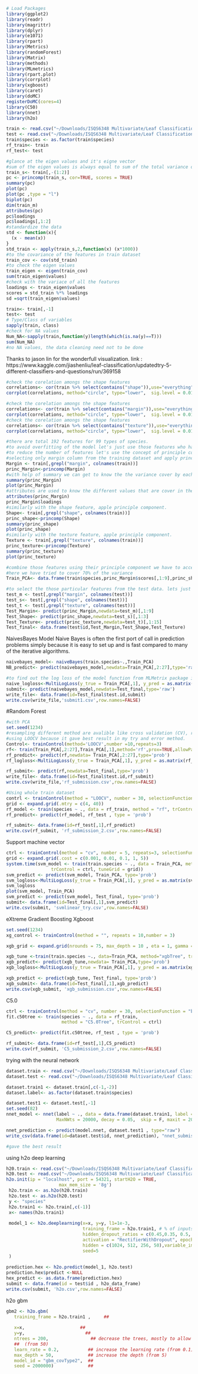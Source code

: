 ```r
# Load Packages
library(ggplot2)
library(readr)
library(magrittr)
library(dplyr)
library(e1071)
library(rpart)
library(Metrics)
library(randomForest)
library(Matrix)
library(methods)
library(MLmetrics)
library(rpart.plot)
library(corrplot)
library(xgboost)
library(caret)
library(doMC)
registerDoMC(cores=4)
library(C50)
library(nnet)
library(h2o)
```

```r
train <- read.csv("~/Downloads/ISQS6348 Multivariate/Leaf Classification/train.csv", header=TRUE)
test <- read.csv("~/Downloads/ISQS6348 Multivariate/Leaf Classification/test.csv", header=TRUE)
train$species <- as.factor(train$species)
rf_train<- train
rf_test<- test
```

```r
#glance at the eigen values and it's eigne vector
#sum of the eigen values is always equal to sum of the total variance of the features.
train_s<- train[,-(1:2)]
pc <- princomp(train_s, cor=TRUE, scores = TRUE)
summary(pc)
plot(pc)
plot(pc ,type = "l")
biplot(pc)
dim(train_m)
attributes(pc)
pc$loadings
pc$loadings[,1:2]
#standardize the data
std <- function(x){
  (x - mean(x))
}
std_train <- apply(train_s,2,function(x) (x*1000))
#to the covariance of the features in train dataset
train_cov <- cov(std_train)
#to check the eigen values
train_eigen <- eigen(train_cov)
sum(train_eigen$values)
#check with the variace of all the features
loadings <- train_eigen$values
scores = std_train %*% loadings
sd =sqrt(train_eigen$values)
```

```r
train<- train[,-1]
test<- test
# Type/Class of variables 
sapply(train, class)
#check for NA values
Num_NA<-sapply(train,function(y)length(which(is.na(y)==T)))
sum(Num_NA)
#no NA values, the data cleaning need not to be done
```


Thanks to jason lin for the wonderfull visualization.
link : https://www.kaggle.com/jiashenliu/leaf-classification/updatedtry-5-different-classifiers-and-questions/run/369158
```r
#check the corelation amongs the shape features
correlations<- cor(train %>% select(contains("shape")),use="everything")
corrplot(correlations, method="circle", type="lower",  sig.level = 0.01, insig = "blank")

#check the corelation amongs the shape features
correlations<- cor(train %>% select(contains("margin")),use="everything")
corrplot(correlations, method="circle", type="lower",  sig.level = 0.01, insig = "blank")
#check the corelation amongs the shape features
correlations<- cor(train %>% select(contains("texture")),use="everything")
corrplot(correlations, method="circle", type="lower",  sig.level = 0.01, insig = "blank")

```

```r
#there are total 192 features for 99 types of species. 
#to avoid overfitting of the model let's just use those features who have maximum variance.
#to reduce the number of features let's use the concept of principle component.
#selecting only margin column from the training dataset and apply principle component
Margin <- train[,grepl("margin", colnames(train))]
princ_Margin<-princomp(Margin)
#with help of summary we can get to know the the variance cover by each of the principle component
summary(princ_Margin)
plot(princ_Margin)
#attributes are used to know the different values that are cover in the principle component.
attributes(princ_Margin)
princ_Margin$loadings
#similarly with the shape feature, apple principle component.
Shape<- train[,grepl("shape", colnames(train))]
princ_shape<-princomp(Shape)
summary(princ_shape)
plot(princ_shape)
#similarly with the texture feature, apple principle component.
Texture <- train[,grepl("texture", colnames(train))]
princ_texture<-princomp(Texture)
summary(princ_texture)
plot(princ_texture)

#combine those features using their principle component we have to access them using their scores.
#here we have tried to cover 70% of the variance
Train_PCA<- data.frame(train$species,princ_Margin$scores[,1:9],princ_shape$scores[,1:3],princ_texture$scores[,1:15])

#to select the those particular features from the test data. lets just use predict function and take those features only used by the train_PCA
test_m <- test[,grepl("margin", colnames(test))]
test_s<- test[,grepl("shape", colnames(test))]
test_t <- test[,grepl("texture", colnames(test))]
Test_Margin<- predict(princ_Margin,newdata=test_m)[,1:9]
Test_Shape<- predict(princ_shape,newdata=test_s)[,1:3]
Test_Texture<- predict(princ_texture,newdata=test_t)[,1:15]
Test_final<- data.frame(test$id,Test_Margin,Test_Shape,Test_Texture)

```

NaivesBayes Model
Naive Bayes is often the first port of call in prediction problems simply because it is easy to set up and is fast compared to many of the iterative algorithms.
```r
naivebayes_model<- naiveBayes(train.species~.,Train_PCA)
NB_predict<- predict(naivebayes_model,newdata=Train_PCA[,2:27],type='raw')

#to find out the log loss of the model function from MLMetrix package is used. 
naive_logloss<-MultiLogLoss(y_true = Train_PCA[,1], y_pred = as.matrix(NB_predict))
submit<- predict(naivebayes_model,newdata=Test_final,type='raw')
write_file<- data.frame(id=Test_final$test.id,submit)
write.csv(write_file,'submit1.csv',row.names=FALSE)

```

#Random Forest
```r

#with PCA
set.seed(1234)
#resampling different mothod are avalible like cross validation (CV), repeatedCV, leave-one-out cross-validation (LOOCV),leave-group-out cross validation. 
#using LOOCV because it gave best result in my try and error method.
Control<- trainControl(method='LOOCV',number =10,repeats=3)
rf<- train(Train_PCA[,2:27],Train_PCA[,1],method='rf',prox=TRUE,allowParallel=TRUE,trControl=Control)
rf_predict<- predict(rf,newdata= Train_PCA[,2:27],type='prob')
rf_logloss<-MultiLogLoss(y_true = Train_PCA[,1], y_pred = as.matrix(rf_predict))

rf_submit<- predict(rf,newdata=Test_final,type='prob')
write_file<- data.frame(id=Test_final$test.id,rf_submit)
write.csv(write_file,'rf_submission.csv',row.names=FALSE)

#Using whole train dataset
contrl <- trainControl(method = "LOOCV", number = 30, selectionFunction = "best", classProbs = TRUE, summaryFunction = multiClassSummary)
grid <- expand.grid(.mtry = c(4, 40))
rf_model <- train(species ~ ., data = rf_train, method = "rf", trControl = contrl, tuneGrid = grid) 
rf_predict<- predict(rf_model, rf_test , type = 'prob')

rf_submit<- data.frame(id=rf_test[,1],rf_predict)
write.csv(rf_submit, 'rf_submission_2.csv',row.names=FALSE)

```

Support machine vector
```r

ctrl <- trainControl(method = "cv", number = 5, repeats=3, selectionFunction = "best", classProbs = TRUE,summaryFunction = multiClassSummary)
grid <- expand.grid(.cost = c(0.001, 0.01, 0.1, 1, 5))
system.time(svm_model <- train(train.species ~ ., data = Train_PCA, method = "svmLinear2", 
                 trControl = ctrl, tuneGrid = grid))
svm_predict <- predict(svm_model, Train_PCA, type='prob')
svm_logloss<-MultiLogLoss(y_true = Train_PCA[,1], y_pred = as.matrix(svm_predict))
svm_logloss
plot(svm_model, Train_PCA)
svm_predict <- predict(svm_model, Test_final, type='prob')
submit<- data.frame(id=Test_final[,1],svm_predict)
write.csv(submit, 'svmlinear_try.csv',row.names=FALSE)

```


eXtreme Gradient Boosting
Xgboost
```r

set.seed(1234)
xg_control <- trainControl(method = "", repeats = 10,number = 3)

xgb_grid <- expand.grid(nrounds = 75, max_depth = 10 , eta = 1, gamma = c(0.0, 0.2, 1), colsample_bytree = c(0.5,0.8, 1), min_child_weight= 1)

xgb_tune <-train(train.species ~., data=Train_PCA, method="xgbTree", trControl=xg_control, tuneGrid=xgb_grid)
xgb_predict<- predict(xgb_tune,newdata= Train_PCA,type='prob')
xgb_logloss<-MultiLogLoss(y_true = Train_PCA[,1], y_pred = as.matrix(xgb_predict))

xgb_predict <- predict(xgb_tune, Test_final, type='prob')
xgb_submit<- data.frame(id=Test_final[,1],xgb_predict)
write.csv(xgb_submit, 'xgb_submission.csv',row.names=FALSE)

```

C5.0
```r

ctrl <- trainControl(method = "cv", number = 30, selectionFunction = "best")
fit.c50tree <- train(species ~ ., data = rf_train, 
                     method = "C5.0Tree", trControl = ctrl)

C5_predict<- predict(fit.c50tree, rf_test , type = 'prob')

rf_submit<- data.frame(id=rf_test[,1],C5_predict)
write.csv(rf_submit, 'C5_submission_2.csv',row.names=FALSE)

```

trying with the neural network
```r
dataset.train <- read.csv("~/Downloads/ISQS6348 Multivariate/Leaf Classification/train.csv", header=TRUE)
dataset.test <- read.csv("~/Downloads/ISQS6348 Multivariate/Leaf Classification/test.csv", header=TRUE)

dataset.train1 <- dataset.train[,c(-1,-2)]
dataset.label<- as.factor(dataset.train$species)

dataset.test1 <- dataset.test[,-1]
set.seed(82)
nnet_model <- nnet(label ~ ., data = data.frame(dataset.train1, label = dataset.label), 
                   MaxNWts = 20000, decay = 0.05,  skip = F, maxit = 200, size = 75, trace = F)

nnet_prediction <- predict(model.nnet, dataset.test1 , type="raw")
write_csv(data.frame(id=dataset.test$id, nnet_prediction), "nnet_submission_2.csv")

#gave the best result 
```

using h2o deep learning
```r
h20.train <- read.csv("~/Downloads/ISQS6348 Multivariate/Leaf Classification/train.csv", header=TRUE)
h20.test <- read.csv("~/Downloads/ISQS6348 Multivariate/Leaf Classification/test.csv", header=TRUE)
h2o.init(ip = "localhost", port = 54321, startH2O = TRUE, 
                    max_mem_size = '8g')
 h2o.train <- as.h2o(h20.train)
 h2o.test <- as.h2o(h20.test)
 y <- "species"
 h2o.train1 <- h2o.train[,c(-1)]
 x<- names(h2o.train1) 
 
 model_1 <- h2o.deeplearning(x=x, y=y, l1=1e-3,
                             training_frame = h2o.train1, # % of inputs dropout
                             hidden_dropout_ratios = c(0.45,0.35, 0.5, 0.4),
                             activation = "RectifierWithDropout", epochs = 130,l2=1e-5,
                             hidden = c(1024, 512, 256, 50),variable_importances=TRUE,
                             seed=5
 ) 
 
prediction.hex <- h2o.predict(model_1, h2o.test)
prediction.hex$predict <-NULL
hex_predict <- as.data.frame(prediction.hex)
submit <- data.frame(id = test$id , h2o_data_frame)
write.csv(submit, 'h2o.csv',row.names=FALSE)


```

h2o gbm
```r
gbm2 <- h2o.gbm(
   training_frame = h2o.train1 ,     ##
   
   x=x,                     ##
   y=y,                       ## 
   ntrees = 200,                ## decrease the trees, mostly to allow for run time
   ##  (from 50)
   learn_rate = 0.2,           ## increase the learning rate (from 0.1)
   max_depth = 50,             ## increase the depth (from 5)
   model_id = "gbm_covType2",  ##
   seed = 2000000)             ##


```


